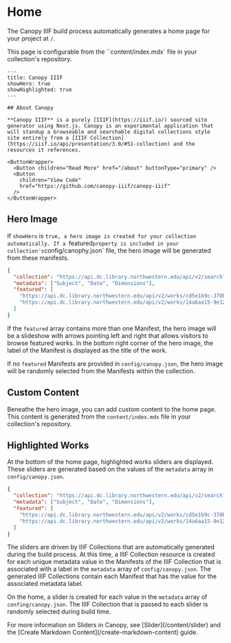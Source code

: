 
# Home

The Canopy IIIF build process automatically generates a home page for your project at `/`.

This page is configurable from the ``content/index.mdx` file in your collection's repository.

```mdx file=content/index.mdx
---
title: Canopy IIIF
showHero: true
showHighlighted: true
---

## About Canopy

**Canopy IIIF** is a purely [IIIF](https://iiif.io/) sourced site generator using Next.js. Canopy is an experimental application that will standup a browseable and searchable digital collections style site entirely from a [IIIF Collection](https://iiif.io/api/presentation/3.0/#51-collection) and the resources it references.

<ButtonWrapper>
  <Button children="Read More" href="/about" buttonType="primary" />
  <Button
    children="View Code"
    href="https://github.com/canopy-iiif/canopy-iiif"
  />
</ButtonWrapper>

```

## Hero Image

If `showHero` is `true, a hero image is created for your collection automatically. If a `featured` property is included
in your collection's `config/canophy.json` file, the hero image will be generated from these manifests.

```json file=config/canopy.json {4-7}
{
  "collection": "https://api.dc.library.northwestern.edu/api/v2/search?query=%22nez%20perce%22&as=iiif&size=125",
  "metadata": ["Subject", "Date", "Dimensions"],
  "featured": [
    "https://api.dc.library.northwestern.edu/api/v2/works/cd5e1b9c-370b-40e5-b3d9-defc1d8e0777?as=iiif",
    "https://api.dc.library.northwestern.edu/api/v2/works/14a6aa15-9e12-47a7-9617-91f430d4f47b?as=iiif"
  ]
}
```

If the `featured` array contains more than one Manifest, the hero image will be a slideshow with arrows pointing left
and right that allows visitors to browse featured works. In the bottom right corner of the hero image, the label of the
Manifest is displayed as the title of the work.

If no `featured` Manifests are provided in `config/canopy.json`, the hero image will be randomly selected from the
Manifests within the collection.

## Custom Content

Beneathe the hero image, you can add custom content to the home page. This content is generated from the `content/index.mdx`
file in your collection's repository.


## Highlighted Works

At the bottom of the home page, highlighted works sliders are displayed. These sliders are generated based on the values
of the `metadata` array in `config/canopy.json`.

```json file=config/canopy.json {3}
{
  "collection": "https://api.dc.library.northwestern.edu/api/v2/search?query=%22nez%20perce%22&as=iiif&size=125",
  "metadata": ["Subject", "Date", "Dimensions"],
  "featured": [
    "https://api.dc.library.northwestern.edu/api/v2/works/cd5e1b9c-370b-40e5-b3d9-defc1d8e0777?as=iiif",
    "https://api.dc.library.northwestern.edu/api/v2/works/14a6aa15-9e12-47a7-9617-91f430d4f47b?as=iiif"
  ]
}
```

The sliders are driven by IIIF Collections that are automatically generated during the build process. At this time,
a IIIF Collection resource is created for each unique metadata value in the Manifests of the IIIF Collection that is
associated with a label in the `metadata` array of `config/canopy.json`. The generated IIIF Collections contain each
Manifest that has the value for the associated metadata label.

On the home, a slider is created for each value in the `metadata` array of `confing/canopy.json`. The IIIF Collection
that is passed to each slider is randomly selected during build time.

<Callout>
  For more information on Sliders in Canopy, see [Slider](/content/slider) and the [Create Markdown Content](/create-markdown-content)
  guide.
</Callout>
